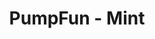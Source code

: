 ---
title: 'PumpFun - Mint'
openapi: '/en/api-reference/openapi-en.json POST /v1/solana/pumpfun/mint'
---